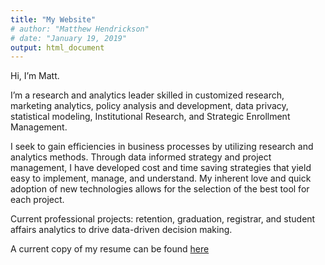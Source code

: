 ---
title: "My Website"
# author: "Matthew Hendrickson"
# date: "January 19, 2019"
output: html_document
---
   


Hi, I'm Matt.

I'm a research and analytics leader skilled in customized research, marketing analytics, policy analysis and development, data privacy, statistical modeling, Institutional Research, and Strategic Enrollment Management.

I seek to gain efficiencies in business processes by utilizing research and analytics methods. Through data informed strategy and project management, I have developed cost and time saving strategies that yield easy to implement, manage, and understand. My inherent love and quick adoption of new technologies allows for the selection of the best tool for each project.

Current professional projects: retention, graduation, registrar, and student affairs analytics to drive data-driven decision making.

A current copy of my resume can be found [here](http://bit.ly/hendrickson_resume)